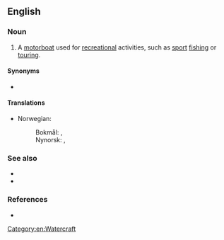 ==English==
{{wikipedia}}

===Noun===
{{en-noun|head=[[pleasure]] [[craft]]|pleasure craft}}

# A [[motorboat]] used for [[recreation]]al activities, such as [[sport]] [[fishing]] or [[tour]]ing.

====Synonyms====
* {{l|en|pleasure boat}}

====Translations====
{{trans-top|boat used for recreation}}
* Norwegian: 
*: Bokmål: {{t|nb|fritidsbåt|m}}, {{t|nb|lystbåt|m}}
*: Nynorsk: {{t|nn|fritidsbåt|m}}, {{t|nn|lystbåt|m}}
{{trans-mid}}
{{trans-bottom}}

===See also===
* {{l|en|cabin cruiser}}
* {{l|en|watercraft}}

===References===
* {{R:OneLook}}

[[Category:en:Watercraft]]